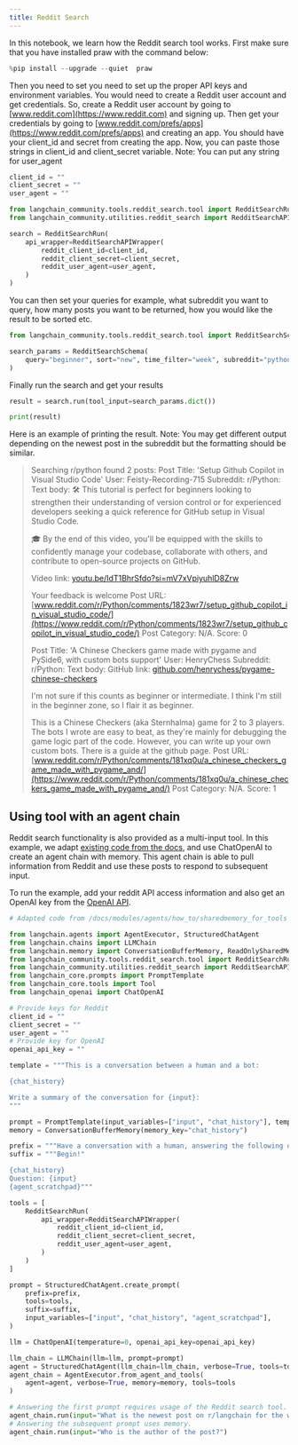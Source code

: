 ```yaml
---
title: Reddit Search
---
```


In this notebook, we learn how the Reddit search tool works.
First make sure that you have installed praw with the command below:

```python
%pip install --upgrade --quiet  praw
```

Then you need to set you need to set up the proper API keys and environment variables. You would need to create a Reddit user account and get credentials. So, create a Reddit user account by going to [www.reddit.com](https://www.reddit.com)  and signing up.
Then get your credentials by going to [www.reddit.com/prefs/apps](https://www.reddit.com/prefs/apps) and creating an app.
You should have your client_id and secret from creating the app. Now, you can paste those strings in client_id and client_secret variable.
Note: You can put any string for user_agent

```python
client_id = ""
client_secret = ""
user_agent = ""
```

```python
from langchain_community.tools.reddit_search.tool import RedditSearchRun
from langchain_community.utilities.reddit_search import RedditSearchAPIWrapper

search = RedditSearchRun(
    api_wrapper=RedditSearchAPIWrapper(
        reddit_client_id=client_id,
        reddit_client_secret=client_secret,
        reddit_user_agent=user_agent,
    )
)
```

You can then set your queries for example, what subreddit you want to query, how many posts you want to be returned, how you would like the result to be sorted etc.

```python
from langchain_community.tools.reddit_search.tool import RedditSearchSchema

search_params = RedditSearchSchema(
    query="beginner", sort="new", time_filter="week", subreddit="python", limit="2"
)
```

Finally run the search and get your results

```python
result = search.run(tool_input=search_params.dict())
```

```python
print(result)
```

Here is an example of printing the result.
Note: You may get different output depending on the newest post in the subreddit but the formatting should be similar.

> Searching r/python found 2 posts:
> Post Title: 'Setup Github Copilot in Visual Studio Code'
> User: Feisty-Recording-715
> Subreddit: r/Python:
> Text body: 🛠️ This tutorial is perfect for beginners looking to strengthen their understanding of version control or for experienced developers seeking a quick reference for GitHub setup in Visual Studio Code.
>
>🎓 By the end of this video, you'll be equipped with the skills to confidently manage your codebase, collaborate with others, and contribute to open-source projects on GitHub.
>
>
>Video link: [youtu.be/IdT1BhrSfdo?si=mV7xVpiyuhlD8Zrw](https://youtu.be/IdT1BhrSfdo?si=mV7xVpiyuhlD8Zrw)
>
>Your feedback is welcome
> Post URL: [www.reddit.com/r/Python/comments/1823wr7/setup_github_copilot_in_visual_studio_code/](https://www.reddit.com/r/Python/comments/1823wr7/setup_github_copilot_in_visual_studio_code/)
> Post Category: N/A.
> Score: 0
>
>Post Title: 'A Chinese Checkers game made with pygame and PySide6, with custom bots support'
>User: HenryChess
>Subreddit: r/Python:
> Text body: GitHub link: [github.com/henrychess/pygame-chinese-checkers](https://github.com/henrychess/pygame-chinese-checkers)
>
>I'm not sure if this counts as beginner or intermediate. I think I'm still in the beginner zone, so I flair it as beginner.
>
>This is a Chinese Checkers (aka Sternhalma) game for 2 to 3 players. The bots I wrote are easy to beat, as they're mainly for debugging the game logic part of the code. However, you can write up your own custom bots. There is a guide at the github page.
> Post URL: [www.reddit.com/r/Python/comments/181xq0u/a_chinese_checkers_game_made_with_pygame_and/](https://www.reddit.com/r/Python/comments/181xq0u/a_chinese_checkers_game_made_with_pygame_and/)
> Post Category: N/A.
 > Score: 1

## Using tool with an agent chain

Reddit search functionality is also provided as a multi-input tool. In this example, we adapt [existing code from the docs](https://python.langchain.com/v0.1/docs/modules/memory/agent_with_memory/), and use ChatOpenAI to create an agent chain with memory. This agent chain is able to pull information from Reddit and use these posts to respond to subsequent input.

To run the example, add your reddit API access information and also get an OpenAI key from the [OpenAI API](https://help.openai.com/en/articles/4936850-where-do-i-find-my-api-key).

```python
# Adapted code from /docs/modules/agents/how_to/sharedmemory_for_tools

from langchain.agents import AgentExecutor, StructuredChatAgent
from langchain.chains import LLMChain
from langchain.memory import ConversationBufferMemory, ReadOnlySharedMemory
from langchain_community.tools.reddit_search.tool import RedditSearchRun
from langchain_community.utilities.reddit_search import RedditSearchAPIWrapper
from langchain_core.prompts import PromptTemplate
from langchain_core.tools import Tool
from langchain_openai import ChatOpenAI

# Provide keys for Reddit
client_id = ""
client_secret = ""
user_agent = ""
# Provide key for OpenAI
openai_api_key = ""

template = """This is a conversation between a human and a bot:

{chat_history}

Write a summary of the conversation for {input}:
"""

prompt = PromptTemplate(input_variables=["input", "chat_history"], template=template)
memory = ConversationBufferMemory(memory_key="chat_history")

prefix = """Have a conversation with a human, answering the following questions as best you can. You have access to the following tools:"""
suffix = """Begin!"

{chat_history}
Question: {input}
{agent_scratchpad}"""

tools = [
    RedditSearchRun(
        api_wrapper=RedditSearchAPIWrapper(
            reddit_client_id=client_id,
            reddit_client_secret=client_secret,
            reddit_user_agent=user_agent,
        )
    )
]

prompt = StructuredChatAgent.create_prompt(
    prefix=prefix,
    tools=tools,
    suffix=suffix,
    input_variables=["input", "chat_history", "agent_scratchpad"],
)

llm = ChatOpenAI(temperature=0, openai_api_key=openai_api_key)

llm_chain = LLMChain(llm=llm, prompt=prompt)
agent = StructuredChatAgent(llm_chain=llm_chain, verbose=True, tools=tools)
agent_chain = AgentExecutor.from_agent_and_tools(
    agent=agent, verbose=True, memory=memory, tools=tools
)

# Answering the first prompt requires usage of the Reddit search tool.
agent_chain.run(input="What is the newest post on r/langchain for the week?")
# Answering the subsequent prompt uses memory.
agent_chain.run(input="Who is the author of the post?")
```
